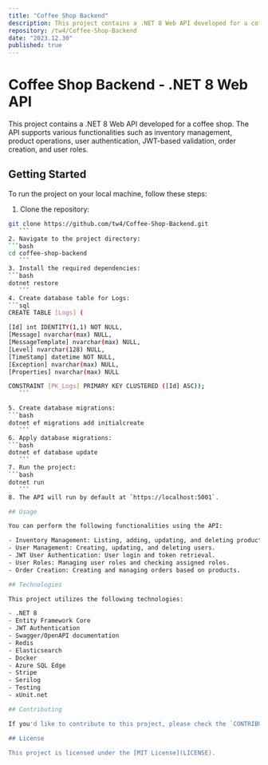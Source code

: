 ```yaml
---
title: "Coffee Shop Backend"
description: This project contains a .NET 8 Web API developed for a coffee shop. The API supports various functionalities such as inventory management, product operations, user authentication, JWT-based validation, order creation, and user roles.
repository: /tw4/Coffee-Shop-Backend
date: "2023.12.30"
published: true
---
```


# Coffee Shop Backend - .NET 8 Web API

This project contains a .NET 8 Web API developed for a coffee shop. The API supports various functionalities such as inventory management, product operations, user authentication, JWT-based validation, order creation, and user roles.

## Getting Started

To run the project on your local machine, follow these steps:

1. Clone the repository:
 ```bash
 git clone https://github.com/tw4/Coffee-Shop-Backend.git
    ```
2. Navigate to the project directory:
 ```bash
 cd coffee-shop-backend
    ```
3. Install the required dependencies:
 ```bash
 dotnet restore
    ```
4. Create database table for Logs:
 ```sql
 CREATE TABLE [Logs] (

[Id] int IDENTITY(1,1) NOT NULL,
[Message] nvarchar(max) NULL,
[MessageTemplate] nvarchar(max) NULL,
[Level] nvarchar(128) NULL,
[TimeStamp] datetime NOT NULL,
[Exception] nvarchar(max) NULL,
[Properties] nvarchar(max) NULL

CONSTRAINT [PK_Logs] PRIMARY KEY CLUSTERED ([Id] ASC));
    ```

5. Create database migrations:
 ```bash
 dotnet ef migrations add initialcreate
    ```
6. Apply database migrations:
 ```bash
 dotnet ef database update
    ```
7. Run the project:
 ```bash
 dotnet run
    ```
8. The API will run by default at `https://localhost:5001`.

## Usage

You can perform the following functionalities using the API:

- Inventory Management: Listing, adding, updating, and deleting products.
- User Management: Creating, updating, and deleting users.
- JWT User Authentication: User login and token retrieval.
- User Roles: Managing user roles and checking assigned roles.
- Order Creation: Creating and managing orders based on products.

## Technologies

This project utilizes the following technologies:

- .NET 8
- Entity Framework Core
- JWT Authentication
- Swagger/OpenAPI documentation
- Redis
- Elasticsearch
- Docker
- Azure SQL Edge
- Stripe
- Serilog
- Testing
- xUnit.net

## Contributing

If you'd like to contribute to this project, please check the `CONTRIBUTING.md` file and feel free to submit a pull request.

## License

This project is licensed under the [MIT License](LICENSE).
